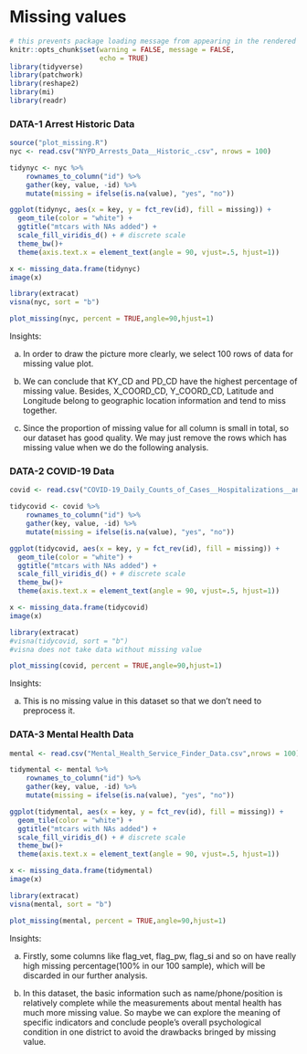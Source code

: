 # Missing values
```r
# this prevents package loading message from appearing in the rendered version of your problem set
knitr::opts_chunk$set(warning = FALSE, message = FALSE,
                      echo = TRUE)
library(tidyverse)
library(patchwork)
library(reshape2)
library(mi)
library(readr)
```

### DATA-1 Arrest Historic Data

```r
source("plot_missing.R")
nyc <- read.csv("NYPD_Arrests_Data__Historic_.csv", nrows = 100)
```


```r
tidynyc <- nyc %>% 
    rownames_to_column("id") %>% 
    gather(key, value, -id) %>% 
    mutate(missing = ifelse(is.na(value), "yes", "no"))

ggplot(tidynyc, aes(x = key, y = fct_rev(id), fill = missing)) +
  geom_tile(color = "white") + 
  ggtitle("mtcars with NAs added") +
  scale_fill_viridis_d() + # discrete scale
  theme_bw()+
  theme(axis.text.x = element_text(angle = 90, vjust=.5, hjust=1))
```

```r
x <- missing_data.frame(tidynyc)
image(x)
```

```r
library(extracat)
visna(nyc, sort = "b")
```
```r

plot_missing(nyc, percent = TRUE,angle=90,hjust=1)
```


Insights:\n

a) In order to draw the picture more clearly, we select 100 rows of data for missing value plot.\n

b) We can conclude that KY_CD and PD_CD have the highest percentage of missing value. Besides, X_COORD_CD, Y_COORD_CD, Latitude and Longitude belong to geographic location information and tend to miss together.\n

c) Since the proportion of missing value for all column is small in total, so our dataset has good quality. We may just remove the rows which has missing value when we do the following analysis.

### DATA-2 COVID-19 Data
```r
covid <- read.csv("COVID-19_Daily_Counts_of_Cases__Hospitalizations__and_Deaths.csv", nrows = 100)
```

```r
tidycovid <- covid %>% 
    rownames_to_column("id") %>% 
    gather(key, value, -id) %>% 
    mutate(missing = ifelse(is.na(value), "yes", "no"))

ggplot(tidycovid, aes(x = key, y = fct_rev(id), fill = missing)) +
  geom_tile(color = "white") + 
  ggtitle("mtcars with NAs added") +
  scale_fill_viridis_d() + # discrete scale
  theme_bw()+
  theme(axis.text.x = element_text(angle = 90, vjust=.5, hjust=1))
```

```r
x <- missing_data.frame(tidycovid)
image(x)
```

```r
library(extracat)
#visna(tidycovid, sort = "b")
#visna does not take data without missing value
```

```r

plot_missing(covid, percent = TRUE,angle=90,hjust=1)
```


Insights:

a) This is no missing value in this dataset so that we don't need to preprocess it.

### DATA-3 Mental Health Data
```r
mental <- read.csv("Mental_Health_Service_Finder_Data.csv",nrows = 100)
```

```r
tidymental <- mental %>% 
    rownames_to_column("id") %>% 
    gather(key, value, -id) %>% 
    mutate(missing = ifelse(is.na(value), "yes", "no"))

ggplot(tidymental, aes(x = key, y = fct_rev(id), fill = missing)) +
  geom_tile(color = "white") + 
  ggtitle("mtcars with NAs added") +
  scale_fill_viridis_d() + # discrete scale
  theme_bw()+
  theme(axis.text.x = element_text(angle = 90, vjust=.5, hjust=1))
```

```r
x <- missing_data.frame(tidymental)
image(x)
```

```r
library(extracat)
visna(mental, sort = "b")
```

```r

plot_missing(mental, percent = TRUE,angle=90,hjust=1)
```

Insights:

a) Firstly, some columns like flag_vet, flag_pw, flag_si and so on have really high missing percentage(100% in our 100 sample), which will be discarded in our further analysis.

b) In this dataset, the basic information such as name/phone/position is relatively complete while the measurements about mental health has much more missing value. So maybe we can explore the meaning of specific indicators and conclude people's overall psychological condition in one district to avoid the drawbacks bringed by missing value.

